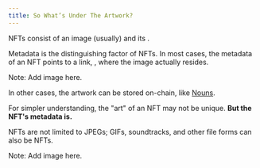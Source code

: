 ```yaml
---
title: So What’s Under The Artwork?
---
```


NFTs consist of an image (usually) and its <Nutshell children="metadata" glossaryEntry="content/glossary/nft_metadata.mdx" />.

Metadata is the distinguishing factor of NFTs. In most cases, the metadata of an NFT points to a link, <Nutshell children="off-chain" glossaryEntry="content/glossary/off_chain.mdx" />, where the image actually resides.

Note: Add image here.&#x20;

In other cases, the artwork can be stored on-chain, like [Nouns](http://www.nouns.wtf).

For simpler understanding, the "art" of an NFT may not be unique. **But the NFT's metadata is.**

NFTs are not limited to JPEGs; GIFs, soundtracks, and other file forms can also be NFTs.

Note: Add image here.
